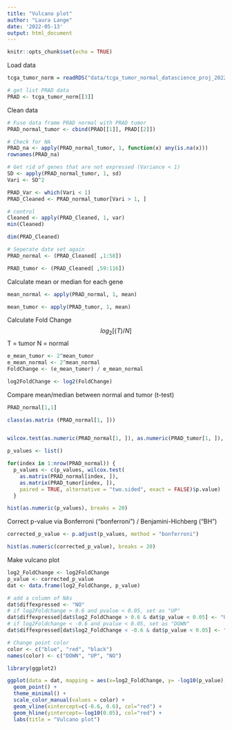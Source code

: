 ```yaml
---
title: "Vulcano plot"
author: "Laura Lange"
date: '2022-05-13'
output: html_document
---
```


```r
knitr::opts_chunk$set(echo = TRUE)
```

Load data
```r
tcga_tumor_norm = readRDS("data/tcga_tumor_normal_datascience_proj_2022.RDS")

# get list PRAD data
PRAD <- tcga_tumor_norm[[3]]
```

Clean data 

```r
# Fuse data frame PRAD normal with PRAD tumor
PRAD_normal_tumor <- cbind(PRAD[[1]], PRAD[[2]])

# Check for NA
PRAD_na <- apply(PRAD_normal_tumor, 1, function(x) any(is.na(x)))
rownames(PRAD_na)

# Get rid of genes that are not expressed (Variance < 1)
SD <- apply(PRAD_normal_tumor, 1, sd)
Vari <- SD^2

PRAD_Var <- which(Vari < 1)
PRAD_Cleaned <- PRAD_normal_tumor[Vari > 1, ]

# control
Cleaned <- apply(PRAD_Cleaned, 1, var)
min(Cleaned)

dim(PRAD_Cleaned)

# Seperate date set again 
PRAD_normal <- (PRAD_Cleaned[ ,1:58])

PRAD_tumor <- (PRAD_Cleaned[ ,59:116])

```

Calculate mean or median for each gene 
```r
mean_normal <- apply(PRAD_normal, 1, mean)

mean_tumor <- apply(PRAD_tumor, 1, mean)
```

Calculate Fold Change 
$$
log_2[(T)/N]
$$
T = tumor 
N = normal 
```r
e_mean_tumor <- 2^mean_tumor
e_mean_normal <- 2^mean_normal
FoldChange <- (e_mean_tumor) / e_mean_normal

log2FoldChange <- log2(FoldChange)
```
Compare mean/median between normal and tumor (t-test)

```r
PRAD_normal[1,1]

class(as.matrix (PRAD_normal[1, ]))


wilcox.test(as.numeric(PRAD_normal[1, ]), as.numeric(PRAD_tumor[1, ]), paired = TRUE, alternative = "two.sided")
```
```r
p_values <- list()

for(index in 1:nrow(PRAD_normal)) {
  p_values <- c(p_values, wilcox.test(
    as.matrix(PRAD_normal[index, ]),
    as.matrix(PRAD_tumor[index, ]), 
    paired = TRUE, alternative = "two.sided", exact = FALSE)$p.value)
  }

hist(as.numeric(p_values), breaks = 20)
```


Correct p-value via Bonferroni ("bonferroni") / Benjamini-Hichberg ("BH")
```r
corrected_p_value <- p.adjust(p_values, method = "bonferroni")

hist(as.numeric(corrected_p_value), breaks = 20)

```
Make vulcano plot 

```r
log2_FoldChange <- log2FoldChange
p_value <- corrected_p_value
dat <- data.frame(log2_FoldChange, p_value)

# add a column of NAs
dat$diffexpressed <- "NO"
# if log2Foldchange > 0.6 and pvalue < 0.05, set as "UP" 
dat$diffexpressed[dat$log2_FoldChange > 0.6 & dat$p_value < 0.05] <- "UP"
# if log2Foldchange < -0.6 and pvalue < 0.05, set as "DOWN"
dat$diffexpressed[dat$log2_FoldChange < -0.6 & dat$p_value < 0.05] <- "DOWN"

# Change point color
color <- c("blue", "red", "black")
names(color) <- c("DOWN", "UP", "NO")

library(ggplot2)

ggplot(data = dat, mapping = aes(x=log2_FoldChange, y= -log10(p_value), col = diffexpressed))+
  geom_point() +
  theme_minimal() +
  scale_color_manual(values = color) +
  geom_vline(xintercept=c(-0.6, 0.6), col="red") +
  geom_hline(yintercept=-log10(0.05), col="red") +
  labs(title = "Vulcano plot")
```
